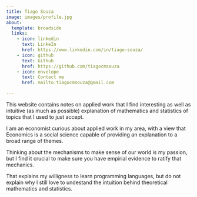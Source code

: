 ```yaml
---
title: Tiago Souza
image: images/profile.jpg
about:
  template: broadside
  links:
    - icon: linkedin
      text: LinkeIn
      href: https://www.linkedin.com/in/tiago-souza/
    - icon: github
      text: Github
      href: https://github.com/tiagocmsouza
    - icon: envelope
      text: Contact me
      href: mailto:tiagocmsouza@gmail.com

---
```


This website contains notes on applied work that I find interesting as well as intuitive (as much as possible) explanation of mathematics and statistics of topics that I used to just accept.

I am an economist curious about applied work in my area, with a view that Economics is a social science capable of providing an explanation to a broad range of themes. 

Thinking about the mechanisms to make sense of our world is my passion, but I find it crucial to make sure you have empirial evidence to ratify that mechanics.

That explains my willigness to learn programming languages, but do not explain why I still love to undestand the intuition behind theoretical mathematics and statistics.